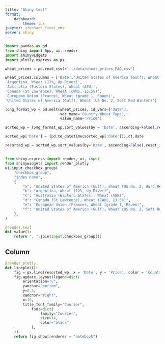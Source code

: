 ```yaml
---
title: "Shiny test"
format: 
    dashboard:
        theme: lux
jupyter: ironhack_final_env
server: shiny
---
```


```python
import pandas as pd 
from shiny import App, ui, render
import shinywidgets
import plotly.express as px

wheat_prices = pd.read_csv(r'../data/wheat_prices_FAO.csv')

wheat_prices.columns = ['Date','United States of America (Gulf), Wheat (US No. 2, Hard Red Winter)',
'Argentina, Wheat (12%, Up River)',
'Australia (Eastern States), Wheat (ASW)',
'Canada (St Lawrence), Wheat (CWRS, 13.5%)',
'European Union (France), Wheat (grade 1, Rouen)',
'United States of America (Gulf), Wheat (US No. 2, Soft Red Winter)']

long_format_wp = pd.melt(wheat_prices, id_vars=['Date'], 
                         var_name='Country_Wheat_Type', 
                         value_name='Price')

sorted_wp = long_format_wp.sort_values(by = 'Date', ascending=False).reset_index(drop=True)

sorted_wp['Date'] = (pd.to_datetime(sorted_wp['Date'])).dt.date

resorted_wp = sorted_wp.sort_values(by='Date', ascending=False).reset_index(drop=True)

```

## {.sidebar}

```python
from shiny.express import render, ui, input
from shinywidgets import render_plotly
ui.input_checkbox_group(  
    "checkbox_group",  
    "Index name",  
    {  
        "a": "United States of America (Gulf), Wheat (US No. 2, Hard Red Winter)",  
        "b": "Argentina, Wheat (12%, Up River)",  
        "c": "Australia (Eastern States), Wheat (ASW)",
        "d": "Canada (St Lawrence), Wheat (CWRS, 13.5%)",
        "e": "European Union (France), Wheat (grade 1, Rouen)",
        "f": "United States of America (Gulf), Wheat (US No. 2, Soft Red Winter"
    },  
)  

@render.text
def value():
    return ", ".join(input.checkbox_group())


```

## Column

```python

@render_plotly
def lineplot():
    fig = px.line(resorted_wp, x = 'Date', y = 'Price', color = 'Country_Wheat_Type', title = 'Historic wheat prices')
    fig.update_layout(legend=dict(
        orientation="v",
        yanchor="bottom",
        y=0.5,
        xanchor="right",
        x=10,
        title_font_family="Courier",
            font=dict(
                family="Courier",
                size=14,
                color="black"
            ),
    ))
    return fig.show(renderer = "notebook")
```